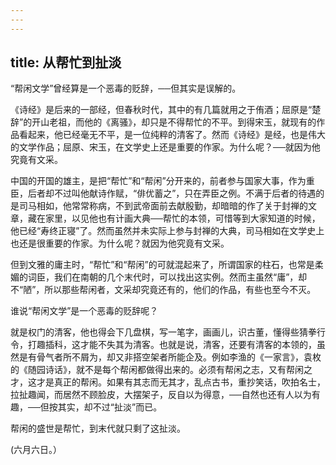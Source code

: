 ```yaml
---
---
---
```

title: 从帮忙到扯淡
---



“帮闲文学”曾经算是一个恶毒的贬辞，──但其实是误解的。

《诗经》是后来的一部经，但春秋时代，其中的有几篇就用之于侑酒；屈原是“楚辞”的开山老祖，而他的《离骚》，却只是不得帮忙的不平。到得宋玉，就现有的作品看起来，他已经毫无不平，是一位纯粹的清客了。然而《诗经》是经，也是伟大的文学作品；屈原、宋玉，在文学史上还是重要的作家。为什么呢？──就因为他究竟有文采。

中国的开国的雄主，是把“帮忙”和“帮闲”分开来的，前者参与国家大事，作为重臣，后者却不过叫他献诗作赋，“俳优蓄之”，只在弄臣之例。不满于后者的待遇的是司马相如，他常常称病，不到武帝面前去献殷勤，却暗暗的作了关于封禅的文章，藏在家里，以见他也有计画大典──帮忙的本领，可惜等到大家知道的时候，他已经“寿终正寝”了。然而虽然并未实际上参与封禅的大典，司马相如在文学史上也还是很重要的作家。为什么呢？就因为他究竟有文采。

但到文雅的庸主时，“帮忙”和“帮闲”的可就混起来了，所谓国家的柱石，也常是柔媚的词臣，我们在南朝的几个末代时，可以找出这实例。然而主虽然“庸”，却不“陋”，所以那些帮闲者，文采却究竟还有的，他们的作品，有些也至今不灭。

谁说“帮闲文学”是一个恶毒的贬辞呢？

就是权门的清客，他也得会下几盘棋，写一笔字，画画儿，识古董，懂得些猜拳行令，打趣插科，这才能不失其为清客。也就是说，清客，还要有清客的本领的，虽然是有骨气者所不屑为，却又非搭空架者所能企及。例如李渔的《一家言》，袁枚的《随园诗话》，就不是每个帮闲都做得出来的。必须有帮闲之志，又有帮闲之才，这才是真正的帮闲。如果有其志而无其才，乱点古书，重抄笑话，吹拍名士，拉扯趣闻，而居然不顾脸皮，大摆架子，反自以为得意，──自然也还有人以为有趣，──但按其实，却不过“扯淡”而已。

帮闲的盛世是帮忙，到末代就只剩了这扯淡。

(六月六日。）